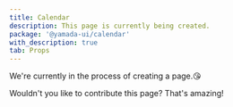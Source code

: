 ```yaml
---
title: Calendar
description: This page is currently being created.
package: '@yamada-ui/calendar'
with_description: true
tab: Props
---
```


We're currently in the process of creating a page.😘

Wouldn't you like to contribute this page? That's amazing!
